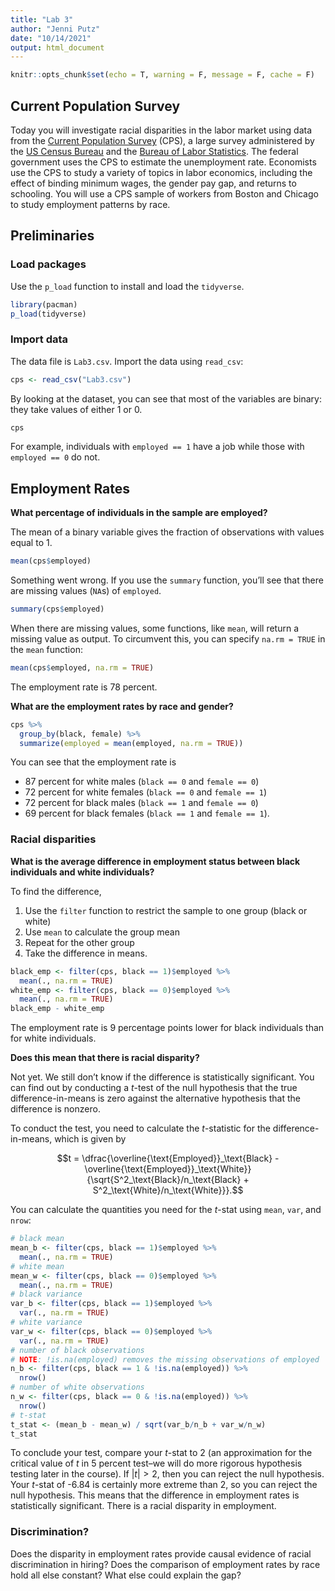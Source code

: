 ```yaml
---
title: "Lab 3"
author: "Jenni Putz"
date: "10/14/2021"
output: html_document
---
```


```r
knitr::opts_chunk$set(echo = T, warning = F, message = F, cache = F)
```

## Current Population Survey

Today you will investigate racial disparities in the labor market using data from the [Current Population Survey](https://www.census.gov/programs-surveys/cps.html) (CPS), a large survey administered by the [US Census Bureau](https://www.census.gov/en.html) and the [Bureau of Labor Statistics](https://www.bls.gov). The federal government uses the CPS to estimate the unemployment rate. Economists use the CPS to study a variety of topics in labor economics, including the effect of binding minimum wages, the gender pay gap, and returns to schooling. You will use a CPS sample of workers from Boston and Chicago to study employment patterns by race.

## Preliminaries

### Load packages

Use the `p_load` function to install and load the `tidyverse`.

```r
library(pacman)
p_load(tidyverse)
```

### Import data

The data file is `Lab3.csv`. 
Import the data using `read_csv`:

```r
cps <- read_csv("Lab3.csv")
```

By looking at the dataset, you can see that most of the variables are binary: they take values of either 1 or 0.

```r
cps
```

For example, individuals with `employed == 1` have a job while those with `employed == 0` do not. 

## Employment Rates

**What percentage of individuals in the sample are employed?**

The mean of a binary variable gives the fraction of observations with values equal to 1.

```r
mean(cps$employed)
```

Something went wrong. If you use the `summary` function, you'll see that there are missing values (`NA`s) of `employed`.

```r
summary(cps$employed)
```

When there are missing values, some functions, like `mean`, will return a missing value as output. To circumvent this, you can specify `na.rm = TRUE` in the `mean` function:

```r
mean(cps$employed, na.rm = TRUE)
```

The employment rate is 78 percent. 

**What are the employment rates by race and gender?**

```r
cps %>% 
  group_by(black, female) %>% 
  summarize(employed = mean(employed, na.rm = TRUE))
```

You can see that the employment rate is 

- 87 percent for white males (`black == 0` and `female == 0`)
- 72 percent for white females (`black == 0` and `female == 1`)
- 72 percent for black males (`black == 1` and `female == 0`)
- 69 percent for black females (`black == 1` and `female == 1`).

### Racial disparities

**What is the average difference in employment status between black individuals and white individuals?**

To find the difference, 

1. Use the `filter` function to restrict the sample to one group (black or white)
2. Use `mean` to calculate the group mean
3. Repeat for the other group
4. Take the difference in means.

```r
black_emp <- filter(cps, black == 1)$employed %>% 
  mean(., na.rm = TRUE)
white_emp <- filter(cps, black == 0)$employed %>% 
  mean(., na.rm = TRUE)
black_emp - white_emp
```

The employment rate is 9 percentage points lower for black individuals than for white individuals.

**Does this mean that there is racial disparity?**

Not yet. We still don't know if the difference is statistically significant. You can find out by conducting a $t$-test of the null hypothesis that the true difference-in-means is zero against the alternative hypothesis that the difference is nonzero.

To conduct the test, you need to calculate the $t$-statistic for the difference-in-means, which is given by

$$t = \dfrac{\overline{\text{Employed}}_\text{Black} - \overline{\text{Employed}}_\text{White}}{\sqrt{S^2_\text{Black}/n_\text{Black} + S^2_\text{White}/n_\text{White}}}.$$

You can calculate the quantities you need for the $t$-stat using `mean`, `var`, and `nrow`:

```r
# black mean
mean_b <- filter(cps, black == 1)$employed %>% 
  mean(., na.rm = TRUE)
# white mean
mean_w <- filter(cps, black == 0)$employed %>% 
  mean(., na.rm = TRUE)
# black variance
var_b <- filter(cps, black == 1)$employed %>% 
  var(., na.rm = TRUE)
# white variance
var_w <- filter(cps, black == 0)$employed %>% 
  var(., na.rm = TRUE)
# number of black observations 
# NOTE: !is.na(employed) removes the missing observations of employed
n_b <- filter(cps, black == 1 & !is.na(employed)) %>% 
  nrow()
# number of white observations
n_w <- filter(cps, black == 0 & !is.na(employed)) %>% 
  nrow()
# t-stat
t_stat <- (mean_b - mean_w) / sqrt(var_b/n_b + var_w/n_w)
t_stat
```

To conclude your test, compare your $t$-stat to 2 (an approximation for the critical value of $t$ in 5 percent test--we will do more rigorous hypothesis testing later in the course). If $|t| > 2$, then you can reject the null hypothesis. Your $t$-stat of -6.84 is certainly more extreme than 2, so you can reject the null hypothesis. This means that the difference in employment rates is statistically significant. There is a racial disparity in employment.

### Discrimination?

Does the disparity in employment rates provide causal evidence of racial discrimination in hiring? Does the comparison of employment rates by race hold all else constant? What else could explain the gap?


